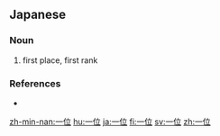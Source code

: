 ==Japanese==
{{ja-kanjitab|いち|い}}

===Noun===
{{ja-noun|いち.い}}

# first place, first rank

===References===
* {{R:Kojien}}

[[zh-min-nan:一位]]
[[hu:一位]]
[[ja:一位]]
[[fi:一位]]
[[sv:一位]]
[[zh:一位]]